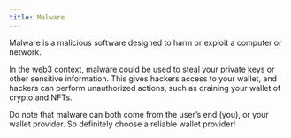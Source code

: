 ```yaml
---
title: Malware
---
```


Malware is a malicious software designed to harm or exploit a computer or network.

In the web3 context, malware could be used to steal your private keys or other sensitive information. This gives hackers access to your wallet, and hackers can perform unauthorized actions, such as draining your wallet of crypto and NFTs.

Do note that malware can both come from the user’s end (you), or your wallet provider. So definitely choose a reliable wallet provider!
